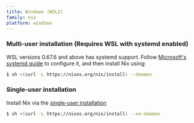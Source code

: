 ```yaml
---
title: Windows (WSL2)
family: nix
platform: windows
---
```



### Multi-user installation (Requires WSL with systemd enabled)

WSL versions 0.67.6 and above has systemd support.
Follow
[Microsoft's systemd guide](https://devblogs.microsoft.com/commandline/systemd-support-is-now-available-in-wsl)
to configure it, and then install Nix using:

```bash
$ sh <(curl -L https://nixos.org/nix/install) --daemon
```

### Single-user installation

Install Nix via the [single-user installation](/manual/nix/stable/installation/single-user)

```bash
$ sh <(curl -L https://nixos.org/nix/install) --no-daemon
```

